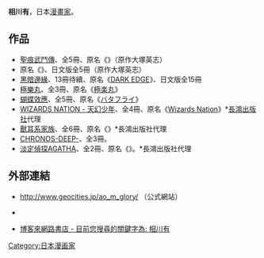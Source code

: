 {{Link style|time=2020-06-16T09:15:02+00:00}}
{{japanese|japanese=相川 有|kana=あいかわ ゆう|romaji=Aikawa Yū}}{{漫畫}}
'''相川有'''{{bd}}，日本[[漫畫家|漫畫家]]。

==作品==
* [[聖痕武鬥傳|聖痕武鬥傳]]、全5冊、原名《{{lang|ja|聖痕のジョカ}}》（原作大塚英志）
* 原名《{{lang|ja|新・聖痕のジョカ}}》、日文版全5冊（原作大塚英志）
* [[黑暗邊緣|黑暗邊緣]]、13冊待續、原名《[[:ja:DARK_EDGE|DARK EDGE]]》、日文版全15冊
* [[極樂丸|極樂丸]]、全3冊、原名《[[:ja:極楽丸|極楽丸]]》
* [[蝴蝶效應_(漫畫)|蝴蝶效應]]、全5冊、原名《[[:ja:バタフライ_(漫画)|バタフライ]]》
* [[WIZARDS_NATION_-_天幻少年|WIZARDS NATION - 天幻少年]]、全4冊、原名《[[:ja:Wizards_Nation|Wizards Nation]]》*[[長鴻出版社|長鴻出版社]]代理
* [[獸耳系家族|獸耳系家族]]、全6冊、原名《{{lang|ja|[[ミミツキ|ミミツキ]]}}》*長鴻出版社代理
* [[CHRONOS-DEEP-|CHRONOS-DEEP-]]、全3冊。
* [[淡定偵探AGATHA|淡定偵探AGATHA]]、全2冊、原名《{{lang|ja|無関心探偵ＡＧＡＴＨＡ}}》。*長鴻出版社代理

==外部連結==
* {{ja}}http://www.geocities.jp/ao_m_glory/ {{Wayback|url=http://www.geocities.jp/ao_m_glory/ |date=20190330042242 }}（公式網站）
* {{ja}}[http://www.amazon.co.jp/exec/obidos/search-handle-url?%5Fencoding=UTF8&search-type=ss&index=books-jp&field-author=%E7%9B%B8%E5%B7%9D%20%E6%9C%89 {{lang|ja|Amazon.co.jp: 相川有: 本}}]
* [http://search.books.com.tw/exep/prod_search_author.php?cat=all&key=%AC%DB%A4t%A6%B3 博客來網路書店 - 目前您搜尋的關鍵字為: 相川有] {{Wayback|url=http://search.books.com.tw/exep/prod_search_author.php?cat=all&key=%AC%DB%A4t%A6%B3 |date=20071110070909 }}

{{DEFAULTSORT:Aikawa Yu}}
[[Category:日本漫画家|Category:日本漫画家]]
{{Japanese cartoonist-stub}}